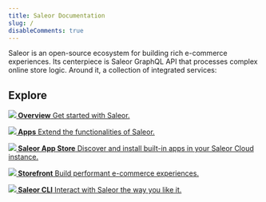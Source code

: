 ```yaml
---
title: Saleor Documentation
slug: /
disableComments: true
---
```



Saleor is an open-source ecosystem for building rich e-commerce experiences. Its centerpiece is Saleor GraphQL API that processes complex online store logic. Around it, a collection of integrated services:

<!-- ## Develop -->

## Explore

<CardGrid>

[**![](./assets/icons/getting-started.svg) Overview** Get started with Saleor.](overview/introduction)

[**![](./assets/icons/integrations.svg) Apps** Extend the functionalities of Saleor.](developer/extending/apps/overview)

[**![](./assets/icons/catalogue.svg) Saleor App Store** Discover and install built-in apps in your Saleor Cloud instance.](developer/app-store/overview)

[**![](./assets/icons/storefront.svg) Storefront** Build performant e-commerce experiences.](https://github.com/saleor/storefront)

[**![](./assets/icons/before-start.svg) Saleor CLI** Interact with Saleor the way you like it.](cli/overview)

</CardGrid>
